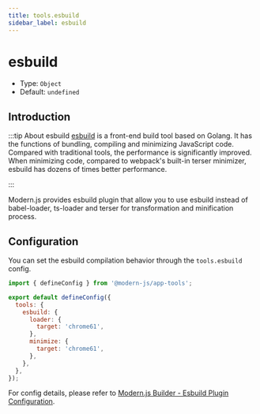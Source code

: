 ```yaml
---
title: tools.esbuild
sidebar_label: esbuild
---
```

# esbuild

- Type: `Object`
- Default: `undefined`

## Introduction

:::tip About esbuild
[esbuild](https://esbuild.github.io/) is a front-end build tool based on Golang. It has the functions of bundling, compiling and minimizing JavaScript code. Compared with traditional tools, the performance is significantly improved. When minimizing code, compared to webpack's built-in terser minimizer, esbuild has dozens of times better performance.

:::

Modern.js provides esbuild plugin that allow you to use esbuild instead of babel-loader, ts-loader and terser for transformation and minification process.

## Configuration

You can set the esbuild compilation behavior through the `tools.esbuild` config.

```js title="modern.config.ts"
import { defineConfig } from '@modern-js/app-tools';

export default defineConfig({
  tools: {
    esbuild: {
      loader: {
        target: 'chrome61',
      },
      minimize: {
        target: 'chrome61',
      },
    },
  },
});
```

For config details, please refer to [Modern.js Builder - Esbuild Plugin Configuration](https://modernjs.dev/builder/en/plugins/plugin-esbuild.html#config).
